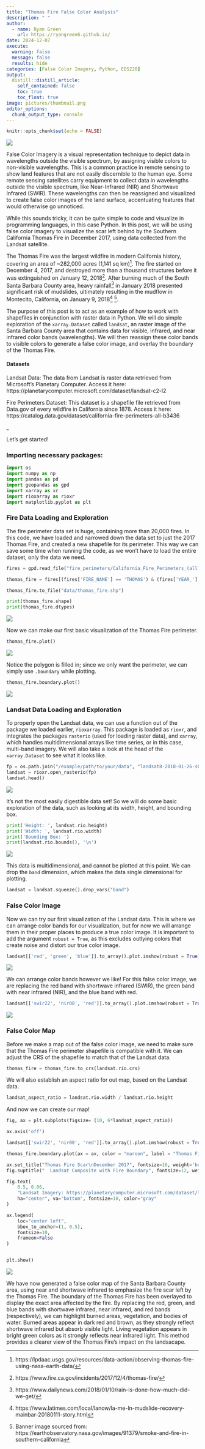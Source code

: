 ```yaml
---
title: "Thomas Fire False Color Analysis"
description: " "
author: 
  - name: Ryan Green
    url: https://ryangreen6.github.io/
date: 2024-12-07
execute:
  warning: false
  message: false
  results: hide
categories: [False Color Imagery, Python, EDS220]
output:
  distill::distill_article:
    self_contained: false
    toc: true
    toc_float: true
image: pictures/thumbnail.png
editor_options: 
  chunk_output_type: console
---
```


```r
knitr::opts_chunk$set(echo = FALSE)
```

::: text-center
![](pictures/banner.png)
:::

False Color Imagery is a visual representation technique to depict data in wavelengths outside the visible spectrum, by assigning visible colors to non-visible wavelengths. This is a common practice in remote sensing to show land features that are not easily discernible to the human eye. Some remote sensing satellites carry equipment to collect data in wavelengths outside the visible spectrum, like Near-Infrared (NIR) and Shortwave Infrared (SWIR). These wavelengths can then be reassigned and visualized to create false color images of the land surface, accentuating features that would otherwise go unnoticed.

While this sounds tricky, it can be quite simple to code and visualize in programming languages, in this case Python. In this post, we will be using false color imagery to visualize the scar left behind by the Southern California Thomas Fire in December 2017, using data collected from the Landsat satellite.

The Thomas Fire was the largest wildfire in modern California history, covering an area of ~282,000 acres (1,141 sq km)[^1]. The fire started on December 4, 2017, and destroyed more than a thousand structures before it was extinguished on January 12, 2018[^2]. After burning much of the South Santa Barbara County area, heavy rainfall[^3] in January 2018 presented significant risk of mudslides, ultimately resulting in the mudflow in Montecito, California, on January 9, 2018[^4] [^5].

The purpose of this post is to act as an example of how to work with shapefiles in conjunction with raster data in Python. We will do simple exploration of the `xarray.Dataset` called `landsat`, an raster image of the Santa Barbara County area that contains data for visible, infrared, and near infrared color bands (wavelengths). We will then reassign these color bands to visible colors to generate a false color image, and overlay the boundary of the Thomas Fire.

#### Datasets

Landsat Data: The data from Landsat is raster data retrieved from Microsoft's Planetary Computer. Access it here: https://planetarycomputer.microsoft.com/dataset/landsat-c2-l2

Fire Perimeters Dataset: This dataset is a shapefile file retrieved from Data.gov of every wildfire in California since 1878. Access it here: https://catalog.data.gov/dataset/california-fire-perimeters-all-b3436

\_

Let's get started!

### Importing necessary packages:

``` python
import os
import numpy as np
import pandas as pd
import geopandas as gpd
import xarray as xr
import rioxarray as rioxr
import matplotlib.pyplot as plt
```

### Fire Data Loading and Exploration

The fire perimeter data set is huge, containing more than 20,000 fires. In this code, we have loaded and narrowed down the data set to just the 2017 Thomas Fire, and created a new shapefile for its perimeter. This way we can save some time when running the code, as we won't have to load the entire dataset, only the data we need.

``` python
fires = gpd.read_file("fire_perimeters/California_Fire_Perimeters_(all).shp")

thomas_fire = fires[(fires['FIRE_NAME'] == 'THOMAS') & (fires['YEAR_'] == 2017)]

thomas_fire.to_file("data/thomas_fire.shp")
```

``` python
print(thomas_fire.shape)
print(thomas_fire.dtypes)
```

::: text-center
![](pictures/thomas_fire.dtypes.png)
:::

Now we can make our first basic visualization of the Thomas Fire perimeter.

``` python
thomas_fire.plot()
```

::: text-center
![](pictures/thomas_fire.plot.png)
:::

Notice the polygon is filled in; since we only want the perimeter, we can simply use `.boundary` while plotting.

``` python
thomas_fire.boundary.plot()
```

::: text-center
![](pictures/thomas_fire.boundary.png)
:::

### Landsat Data Loading and Exploration

To properly open the Landsat data, we can use a function out of the package we loaded earlier, `rioxarray`. This package is loaded as `rioxr`, and integrates the packages `rasterio` (used for loading raster data), and `xarray`, which handles multidimensional arrays like time series, or in this case, multi-band imagery. We will also take a look at the head of the `xarray.Dataset` to see what it looks like.

``` python
fp = os.path.join("/example/path/to/your/data", "landsat8-2018-01-26-sb-simplified.nc")
landsat = rioxr.open_rasterio(fp)
landsat.head()
```

::: text-center
![](pictures/landsatinfo.png)
:::

It's not the most easily digestible data set! So we will do some basic exploration of the data, such as looking at its width, height, and bounding box.

``` python
print('Height: ', landsat.rio.height)
print('Width: ', landsat.rio.width)
print('Bounding Box: ')
print(landsat.rio.bounds(), '\n')
```

::: text-center
![](pictures/landsat.shape.png)
:::

This data is multidimensional, and cannot be plotted at this point. We can drop the `band` dimension, which makes the data single dimensional for plotting.

``` python
landsat = landsat.squeeze().drop_vars("band")
```

### False Color Image

Now we can try our first visualization of the Landsat data. This is where we can arrange color bands for our visualization, but for now we will arrange them in their proper places to produce a true color image. It is important to add the argument `robust = True`, as this excludes outlying colors that create noise and distort our true color image.

``` python
landsat[['red', 'green', 'blue']].to_array().plot.imshow(robust = True)
```

::: text-center
![](pictures/robust.png)
:::

We can arrange color bands however we like! For this false color image, we are replacing the red band with shortwave infrared (SWIR), the green band with near infrared (NIR), and the blue band with red.

``` python
landsat[['swir22', 'nir08', 'red']].to_array().plot.imshow(robust = True)
```

::: text-center
![](pictures/falsecolor.png)
:::

### False Color Map

Before we make a map out of the false color image, we need to make sure that the Thomas Fire perimeter shapefile is compatible with it. We can adjust the CRS of the shapefile to match that of the Landsat data.

``` python
thomas_fire = thomas_fire.to_crs(landsat.rio.crs)
```

We will also establish an aspect ratio for out map, based on the Landsat data.

``` python
landsat_aspect_ratio = landsat.rio.width / landsat.rio.height
```

And now we can create our map!

``` python
fig, ax = plt.subplots(figsize= (10, 6*landsat_aspect_ratio))

ax.axis('off')

landsat[['swir22', 'nir08', 'red']].to_array().plot.imshow(robust = True, ax=ax)

thomas_fire.boundary.plot(ax = ax, color = "maroon", label = "Thomas Fire Boundary")

ax.set_title("Thomas Fire Scar\nDecember 2017", fontsize=16, weight='bold', pad=20)
fig.suptitle("  Landsat Composite with Fire Boundary", fontsize=12, weight='bold', y=0.91, color = "maroon")

fig.text(
    0.5, 0.06,
    "Landsat Imagery: https://planetarycomputer.microsoft.com/dataset/landsat-c2-l2\nThomas Fire Boundary: https://catalog.data.gov/dataset/california-fire-perimeters-all-b3436",  # Text
    ha="center", va="bottom", fontsize=10, color="gray"
)

ax.legend(
    loc="center left",
    bbox_to_anchor=(1, 0.5),
    fontsize=10,
    frameon=False
)


plt.show()
```

::: text-center
![](pictures/falsecolormap.png)
:::

We have now generated a false color map of the Santa Barbara County area, using near and shortwave infrared to emphasize the fire scar left by the Thomas Fire. The boundary of the Thomas Fire has been overlayed to display the exact area affected by the fire. By replacing the red, green, and blue bands with shortwave infrared, near infrared, and red bands (respectively), we can highlight burned areas, vegetation, and bodies of water. Burned areas appear in dark red and brown, as they strongly reflect shortwave infrared but absorb visible light. Living vegetation appears in bright green colors as it strongly reflects near infrared light. This method provides a clearer view of the Thomas Fire's impact on the landsacape.








[^1]: https://lpdaac.usgs.gov/resources/data-action/observing-thomas-fire-using-nasa-earth-data/

[^2]: https://www.fire.ca.gov/incidents/2017/12/4/thomas-fire/

[^3]: https://www.dailynews.com/2018/01/10/rain-is-done-how-much-did-we-get/

[^4]: https://www.latimes.com/local/lanow/la-me-ln-mudslide-recovery-mainbar-20180111-story.html

[^5]: Banner image sourced from: https://earthobservatory.nasa.gov/images/91379/smoke-and-fire-in-southern-california


